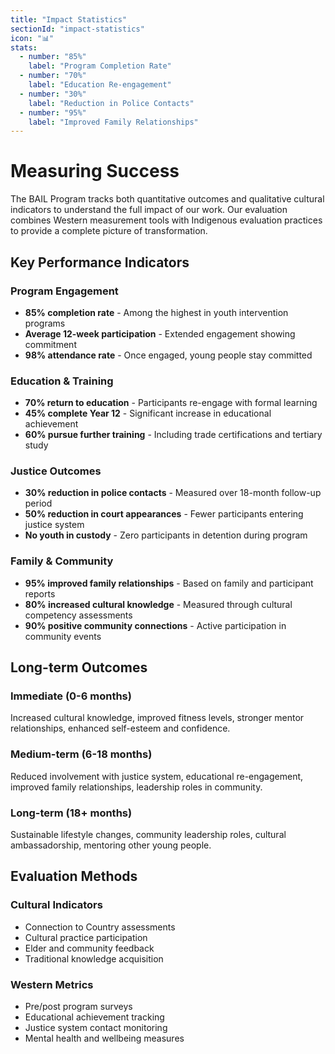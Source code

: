 ```yaml
---
title: "Impact Statistics"
sectionId: "impact-statistics"
icon: "📊"
stats:
  - number: "85%"
    label: "Program Completion Rate"
  - number: "70%"
    label: "Education Re-engagement"
  - number: "30%"
    label: "Reduction in Police Contacts"
  - number: "95%"
    label: "Improved Family Relationships"
---
```


# Measuring Success

The BAIL Program tracks both quantitative outcomes and qualitative cultural indicators to understand the full impact of our work. Our evaluation combines Western measurement tools with Indigenous evaluation practices to provide a complete picture of transformation.

## Key Performance Indicators

### Program Engagement
- **85% completion rate** - Among the highest in youth intervention programs
- **Average 12-week participation** - Extended engagement showing commitment
- **98% attendance rate** - Once engaged, young people stay committed

### Education & Training
- **70% return to education** - Participants re-engage with formal learning
- **45% complete Year 12** - Significant increase in educational achievement
- **60% pursue further training** - Including trade certifications and tertiary study

### Justice Outcomes
- **30% reduction in police contacts** - Measured over 18-month follow-up period
- **50% reduction in court appearances** - Fewer participants entering justice system
- **No youth in custody** - Zero participants in detention during program

### Family & Community
- **95% improved family relationships** - Based on family and participant reports
- **80% increased cultural knowledge** - Measured through cultural competency assessments
- **90% positive community connections** - Active participation in community events

## Long-term Outcomes

### Immediate (0-6 months)
Increased cultural knowledge, improved fitness levels, stronger mentor relationships, enhanced self-esteem and confidence.

### Medium-term (6-18 months)
Reduced involvement with justice system, educational re-engagement, improved family relationships, leadership roles in community.

### Long-term (18+ months)
Sustainable lifestyle changes, community leadership roles, cultural ambassadorship, mentoring other young people.

## Evaluation Methods

### Cultural Indicators
- Connection to Country assessments
- Cultural practice participation
- Elder and community feedback
- Traditional knowledge acquisition

### Western Metrics
- Pre/post program surveys
- Educational achievement tracking
- Justice system contact monitoring
- Mental health and wellbeing measures